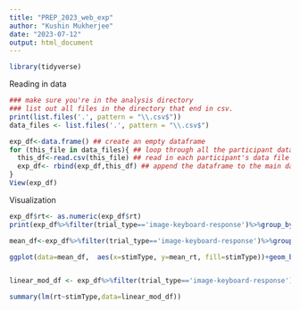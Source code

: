 ```yaml
---
title: "PREP_2023_web_exp"
author: "Kushin Mukherjee"
date: "2023-07-12"
output: html_document
---
```

```r
library(tidyverse)
```

Reading in data
```r
### make sure you're in the analysis directory
### list out all files in the directory that end in csv.
print(list.files('.', pattern = "\\.csv$"))
data_files <- list.files('.', pattern = "\\.csv$")

exp_df<-data.frame() ## create an empty dataframe
for (this_file in data_files){ ## loop through all the participant data files
  this_df<-read.csv(this_file) ## read in each participant's data file as a dataframe
  exp_df<- rbind(exp_df,this_df) ## append the dataframe to the main dataframe
}
View(exp_df)
```


Visualization
```r
exp_df$rt<- as.numeric(exp_df$rt)
print(exp_df%>%filter(trial_type=='image-keyboard-response')%>%group_by(stimType)%>%summarize(mean_rt= mean(rt)))

mean_df<-exp_df%>%filter(trial_type=='image-keyboard-response')%>%group_by(stimType)%>%summarize(mean_rt= mean(rt))

ggplot(data=mean_df,  aes(x=stimType, y=mean_rt, fill=stimType))+geom_bar(stat='identity')


linear_mod_df <- exp_df%>%filter(trial_type=='image-keyboard-response')

summary(lm(rt~stimType,data=linear_mod_df))


```

